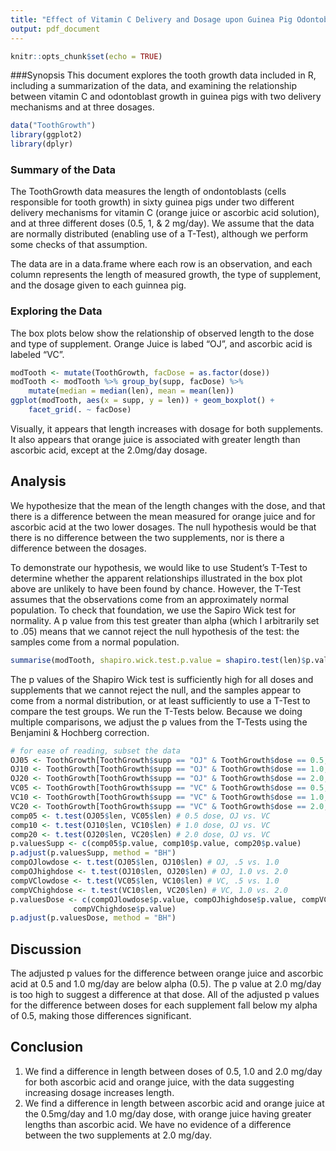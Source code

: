 ```yaml
---
title: "Effect of Vitamin C Delivery and Dosage upon Guinea Pig Odontoblast Growth"
output: pdf_document
---
```


```r
knitr::opts_chunk$set(echo = TRUE)
```
###Synopsis
This document explores the tooth growth data included in R, including a summarization of the data, and examining the relationship between vitamin C and odontoblast growth in guinea pigs with two delivery mechanisms and at three dosages.

```r
data("ToothGrowth")
library(ggplot2)
library(dplyr)
```

### Summary of the Data

The ToothGrowth data measures the length of ondontoblasts (cells responsible for tooth growth) in sixty guinea pigs under two different delivery mechanisms for vitamin C (orange juice or ascorbic acid solution), and at three different doses (0.5, 1, & 2 mg/day). We assume that the data are normally distributed (enabling use of a T-Test), although we perform some checks of that assumption.

The data are in a data.frame where each row is an observation, and each column represents the length of measured growth, the type of supplement, and the dosage given to each guinnea pig.

### Exploring the Data

The box plots below show the relationship of observed length to the dose and type of supplement. Orange Juice is labed "OJ", and ascorbic acid is labeled "VC".


```r
modTooth <- mutate(ToothGrowth, facDose = as.factor(dose))
modTooth <- modTooth %>% group_by(supp, facDose) %>%
    mutate(median = median(len), mean = mean(len))
ggplot(modTooth, aes(x = supp, y = len)) + geom_boxplot() +
    facet_grid(. ~ facDose)
```
Visually, it appears that length increases with dosage for both supplements. It also appears that orange juice is associated with greater length than ascorbic acid, except at the 2.0mg/day dosage.


## Analysis

We hypothesize that the mean of the length changes with the dose, and that there is a difference between the mean measured for orange juice and for ascorbic acid at the two lower dosages. The null hypothesis would be that there is no difference between the two supplements, nor is there a difference between the dosages.

To demonstrate our hypothesis, we would like to use Student's T-Test to determine whether the apparent relationships illustrated in the box plot above are unlikely to have been found by chance. However, the T-Test assumes that the observations come from an approximately normal population. To check that foundation, we use the Sapiro Wick test for normality. A p value from this test greater than alpha (which I arbitrarily set to .05) means that we cannot reject the null hypothesis of the test: the samples come from a normal population.

``` r
summarise(modTooth, shapiro.wick.test.p.value = shapiro.test(len)$p.value)
```

The p values of the Shapiro Wick test is sufficiently high for all doses and supplements that we cannot reject the null, and the samples appear to come from a normal distribution, or at least sufficiently to use a T-Test to compare the test groups. We run the T-Tests below. Because we doing multiple comparisons, we adjust the p values from the T-Tests using the Benjamini & Hochberg correction.

```r
# for ease of reading, subset the data
OJ05 <- ToothGrowth[ToothGrowth$supp == "OJ" & ToothGrowth$dose == 0.5,]
OJ10 <- ToothGrowth[ToothGrowth$supp == "OJ" & ToothGrowth$dose == 1.0,]
OJ20 <- ToothGrowth[ToothGrowth$supp == "OJ" & ToothGrowth$dose == 2.0,]
VC05 <- ToothGrowth[ToothGrowth$supp == "VC" & ToothGrowth$dose == 0.5,]
VC10 <- ToothGrowth[ToothGrowth$supp == "VC" & ToothGrowth$dose == 1.0,]
VC20 <- ToothGrowth[ToothGrowth$supp == "VC" & ToothGrowth$dose == 2.0,]
comp05 <- t.test(OJ05$len, VC05$len) # 0.5 dose, OJ vs. VC
comp10 <- t.test(OJ10$len, VC10$len) # 1.0 dose, OJ vs. VC
comp20 <- t.test(OJ20$len, VC20$len) # 2.0 dose, OJ vs. VC
p.valuesSupp <- c(comp05$p.value, comp10$p.value, comp20$p.value)
p.adjust(p.valuesSupp, method = "BH")
compOJlowdose <- t.test(OJ05$len, OJ10$len) # OJ, .5 vs. 1.0
compOJhighdose <- t.test(OJ10$len, OJ20$len) # OJ, 1.0 vs. 2.0
compVClowdose <- t.test(VC05$len, VC10$len) # VC, .5 vs. 1.0
compVChighdose <- t.test(VC10$len, VC20$len) # VC, 1.0 vs. 2.0
p.valuesDose <- c(compOJlowdose$p.value, compOJhighdose$p.value, compVClowdose$p.value,
              compVChighdose$p.value)
p.adjust(p.valuesDose, method = "BH")
```
## Discussion

The adjusted p values for the difference between orange juice and ascorbic acid at 0.5 and 1.0 mg/day are below alpha (0.5). The p value at 2.0 mg/day is too high to suggest a difference at that dose. All of the adjusted p values for the difference between doses for each supplement fall below my alpha of 0.5, making those differences significant. 

## Conclusion
1. We find a difference in length between doses of 0.5, 1.0 and 2.0 mg/day for both ascorbic acid and orange juice, with the data suggesting increasing dosage increases length.
2. We find a difference in length between ascorbic acid and orange juice at the 0.5mg/day and 1.0 mg/day dose, with orange juice having greater lengths than ascorbic acid. We have no evidence of a difference between the two supplements at 2.0 mg/day.